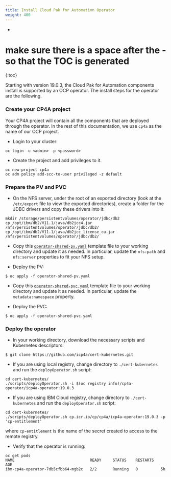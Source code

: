 ```yaml
---
title: Install Cloud Pak for Automation Operator
weight: 400
---
```

- 
# make sure there is a space after the - so that the TOC is generated
{:toc}

Starting with version 19.0.3, the Cloud Pak for Automation components install is supported by an OCP operator.
The install steps for the operator are the following.

### Create your CP4A project
Your CP4A project will contain all the components that are deployed through the operator.
In the rest of this documentation, we use `cp4a` as the name of our OCP project.

- Login to your cluster:
```
oc login -u <admin> -p <password>
```

- Create the project and add privileges to it. 
```
oc new-project cp4a
oc adm policy add-scc-to-user privileged -z default
```

### Prepare the PV and PVC

- On the NFS server, under the root of an exported directory (look at the `/etc/export` file to view the exported directories), create a folder for the JDBC drivers and copy these drivers into it:
```
mkdir /storage/persistentvolumes/operator/jdbc/db2
cp /opt/ibm/db2/V11.1/java/db2jcc4.jar /nfs/persistentvolumes/operator/jdbc/db2/
cp /opt/ibm/db2/V11.1/java/db2jcc_license_cu.jar /nfs/persistentvolumes/operator/jdbc/db2/
```

- Copy this [`operator-shared-pv.yaml`](/assets/automation/operator/operator-shared-pv.yaml) template file to your working directory and update it as needed. In particular, update the `nfs:path` and `nfs:server` properties to fit your NFS setup.

- Deploy the PV:
```
$ oc apply -f operator-shared-pv.yaml
```

- Copy this [`operator-shared-pvc.yaml`](/assets/automation/operator/operator-shared-pvc.yaml) template file to your working directory and update it as needed. In particular, update the `metadata:namespace` property.

- Deploy the PVC:
```
$ oc apply -f operator-shared-pvc.yaml
```

### Deploy the operator

- In your working directory, download the necessary scripts and Kubernetes descriptors:
```
$ git clone https://github.com/icp4a/cert-kubernetes.git
```

- If you are using local registry, change directory to `./cert-kubernetes` and run the `deployOperator.sh` script:
```
cd cert-kubernetes/
./scripts/deployOperator.sh -i $(oc registry info)/cp4a-operator/icp4a-operator:19.0.3
```

- If you are using IBM Cloud registry, change directory to `./cert-kubernetes` and run the `deployOperator.sh` script:
```
cd cert-kubernetes/
./scripts/deployOperator.sh cp.icr.io/cp/cp4a/icp4a-operator:19.0.3 -p 'cp-entitlement'
```
where `cp-entitlement` is the name of the secret created to access to the remote registry.

- Verify that the operator is running:
```
oc get pods
NAME                                 READY     STATUS    RESTARTS   AGE
ibm-cp4a-operator-7db5cfbb64-mgb2c   2/2       Running   0          5h
```

